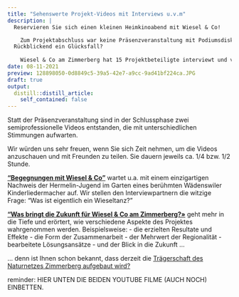```yaml
---
title: "Sehenswerte Projekt-Videos mit Interviews u.v.m"
description: |
  Reservieren Sie sich einen kleinen Heimkinoabend mit Wiesel & Co!

    Zum Projektabschluss war keine Präsenzveranstaltung mit Podiumsdiskussion möglich.
  Rückblickend ein Glücksfall?
  
    Wiesel & Co am Zimmerberg hat 15 Projektbeteiligte interviewt und viele tolle Kurzvideos und Bilder aus dem Archiv zu sehenswerten Kurzfilmen zusammengestellt.
date: 08-11-2021
preview: 128898050-0d8849c5-39a5-42e7-a9cc-9ad41bf224ca.JPG
draft: true
output:
  distill::distill_article:
    self_contained: false
---
```


Statt der Präsenzveranstaltung sind in der Schlussphase zwei semiprofessionelle Videos entstanden, die mit unterschiedlichen Stimmungen aufwarten. 

Wir würden uns sehr freuen, wenn Sie sich Zeit nehmen, um die Videos anzuschauen und mit Freunden zu teilen. Sie dauern jeweils ca. 1/4 bzw. 1/2 Stunde.

[**"Begegnungen mit Wiesel & Co"**](youtube Link folgt wohl erst im September) wartet u.a. mit einem einzigartigen Nachweis der Hermelin-Jugend im Garten eines berühmten Wädenswiler Kinderliedermacher auf. Wir stellen den Interviewpartnern die witzige Frage: "Was ist eigentlich ein Wieseltanz?" 


[**"Was bringt die Zukunft für Wiesel & Co am Zimmerberg?»**](youtube Link folgt wohl erst im September) geht mehr in die Tiefe und erörtert, wie verschiedene Aspekte des Projektes wahrgenommen werden. Beispielsweise: 
- die erzielten Resultate und Effekte
- die Form der Zusammenarbeit
- der Mehrwert der Regionalität
- bearbeitete Lösungsansätze
- und der Blick in die Zukunft ...

... denn ist Ihnen schon bekannt, dass derzeit die [Trägerschaft des Naturnetzes Zimmerberg aufgebaut wird?](/_news/2021-08-11-das-ende-vom-anfang-naturnetz-zimmerberg-wird-aufgebaut/das-ende-vom-anfang-naturnetz-zimmerberg-wird-aufgebaut.html) 


reminder: HIER UNTEN DIE BEIDEN YOUTUBE FILME (AUCH NOCH) EINBETTEN.

  

